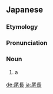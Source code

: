 ==Japanese==
{{wikipedia|lang=ja|オナガ}}
{{ja-kanjitab|お|なが|yomi=k}}

===Etymology===
{{compound|lang=ja|尾|長|tr1=o|t1=[[tail]]|tr2=naga|t2=[[long]]|sort=おなが}}

===Pronunciation===
{{ja-pron|acc=h|y=k|おなが}}

===Noun===
{{ja-noun|おなが|オナガ|hhira=をなが}}

# a {{w|azure-winged magpie}}

{{topics|ja|Corvids|Perching birds|sort=おなが}}

[[de:尾長]]
[[ja:尾長]]